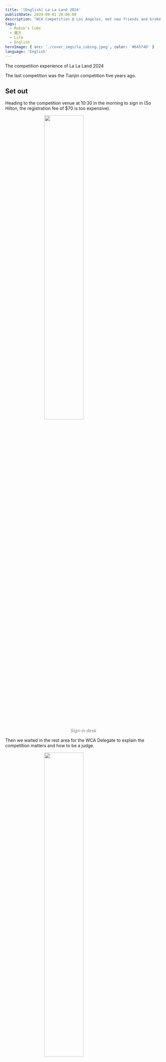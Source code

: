 ```yaml
---
title: '[English] La La Land 2024'
publishDate: 2024-09-01 20:00:00
description: "WCA Competition @ Los Angeles, met new friends and broke my personal WCA record."
tags:
  - Rubik's Cube
  - 魔方
  - Life
  - English
heroImage: { src: './cover_imgs/la_cubing.jpeg', color: '#64574D' }
language: 'English'
---
```

The competition experience of La La Land 2024

The last competition was the Tianjin competition five years ago.

## Set out

Heading to the competition venue at 10:30 in the morning to sign in (So Hilton, the registration fee of $70 is too expensive).

<img src="https://cdn.lyt0112.com/2024/09/05996340f6efa287c093d4ed70d23f24.jpeg" alt="" style="width: 50%; height: auto; display: block; margin: 0 auto;" /><p style="text-align: center; font-style: italic; color: gray;"> Sign-in desk </p>

Then we waited in the rest area for the WCA Delegate to explain the competition matters and how to be a judge.

<img src="https://cdn.lyt0112.com/2024/09/654e62948759d0f47442fa60a624bf4f.jpeg" alt="" style="width: 50%; height: auto; display: block; margin: 0 auto;" /><p style="text-align: center; font-style: italic; color: gray;"> Get ready to start the competition! </p>

Some people were even selling cookies they baked with Rubik's Cube patterns. The guy sitting next to me, [Preston Hoing (2019HOIN01)](https://www.worldcubeassociation.org/persons/2019HOIN01), bought two and gave me one as a souvenir.

<img src="https://cdn.lyt0112.com/2024/09/baca0857505b7787c5be390ada24e845.jpeg" alt="" style="width: 50%; height: auto; display: block; margin: 0 auto;" /><p style="text-align: center; font-style: italic; color: gray;"> Little Biscuit </p>

## Comp process

This is a 24-hour race, which means the race is continuous for 24 hours. If you participate in many events (like me), you will need to stay up all night. In fact, I did stay up all night.

Respect the air conditioning temperature here, I will never wear shorts in a 24h comp again...

Shivering all over in the mid-night, I need to go to the bathroom to wash my hands with hot water to maintain a good condition.

<img src="https://cdn.lyt0112.com/2024/09/b5f69e8ce00a7d532bb54aeb5d6914bc.jpeg" alt="" style="width: 80%; height: auto; display: block; margin: 0 auto;" /><p style="text-align: center; font-style: italic; color: gray;"> Timetable </p>

A total of nine events participated in this competition, choose two interesting events to talk about.

### 3x3

Cubing for 7 years, improved by 5 seconds in the first 3 years, improved by 5 seconds in the last 4 years...

This competition broke the single and average personal records, with a single time Sub10. During regular practice, there might be one sub-10 out of 20 attempts, so I'm a bit excited.

<img src="https://cdn.lyt0112.com/2024/09/a55df8e1a1f50489065e8d2daa64559b.jpeg" alt="" style="width: 50%; height: auto; display: block; margin: 0 auto;" /><p style="text-align: center; font-style: italic; color: gray;"> SUB 10 </p>

Next time, make a resolution to average SUB 10!

### Pyraminx

I don't know why I often achieve higher rankings with the regular 4-sided, this time I felt good in the second round, broke my personal records for single and average, and also made it to the finals.

<img src="https://cdn.lyt0112.com/2024/09/27cde2edbc4f4f23d7712b35a5950f8d.jpeg" alt="" style="width: 50%; height: auto; display: block; margin: 0 auto;" /><p style="text-align: center; font-style: italic; color: gray;"> Pyraminx Final </p>

It might be because I was too tired from staying up all night, I didn't perform well in the finals, but I'm still very happy to have made it to the finals.

<img src="https://cdn.lyt0112.com/2024/09/f24ddb5390a8f806689d217e70ae3b0d.png" alt="" style="width: 80%; height: auto; display: block; margin: 0 auto;" /><p style="text-align: center; font-style: italic; color: gray;"> Pyraminx Grades </p>

## Interesting Things

### Clock WR

Witnessing the birth of a world record for the first time, [Brendyn Dunagan (2021DUNA01)](https://www.worldcubeassociation.org/persons/2021DUNA01) set a new single world record for Clock with a time of 1.973 seconds.

<img src="https://cdn.lyt0112.com/2024/09/11654f62590abf0ee07922eb4d0407f7.jpeg" alt="" style="width: 50%; height: auto; display: block; margin: 0 auto;" /><p style="text-align: center; font-style: italic; color: gray;"> Clock WR: 1.973s </p>

Took a photo with him, congratulated him Nice Record!

<img src="https://cdn.lyt0112.com/2024/09/b9065e59f1e666a9516c4a037de17738.jpeg" alt="" style="width: 50%; height: auto; display: block; margin: 0 auto;" /><p style="text-align: center; font-style: italic; color: gray;"> </p>

### Differences between China and US competitions

At first, I thought that the process of foreign competitions was the same as that of Chinese competitions, but actually, there are quite a few differences.

In Chinese competitions, the Judge is responsible for taking your cube, having it scrambled by the scrambler in the scrambling area, and then bringing it back to the competition table. Each person will not leave their seat until all five attempts are finished.

In US competitions, you first submit your cube. After scrambling is completed, a Runner will place your cube on an idle competition table and call your name. You go to this competition table to complete the solve. The Judge records your result. After finishing one solve, you need to leave the competition table and return to the waiting area. The Runner will take your cube back to the scrambling area to wait for the next time your name is called at another competition table. So, you need to complete five solves on five different competition tables.

<img src="https://cdn.lyt0112.com/2024/09/79c8be15c1efa460499d1df6665c0055.jpeg" alt="" style="width: 50%; height: auto; display: block; margin: 0 auto;" /><p style="text-align: center; font-style: italic; color: gray;"> Submit Rubik's Cube </p>

It seems that the efficiency is higher abroad because there are no idle competition tables, and the tables are not occupied during shuffling.

In addition, judges and scramblers are different. US judges are all players. When each person is assigned to a competition group, they are also assigned to another judge group. During the competition of this group, you need to find a free judge position to act as a judge.

<img src="https://cdn.lyt0112.com/2024/09/706d865a79f21113a14b457eac5bdc7a.jpeg" alt="" style="width: 50%; height: auto; display: block; margin: 0 auto;" /><p style="text-align: center; font-style: italic; color: gray;"> I'm a Judge </p>

Of course, the number of judges is oversaturated, because for one event you only need to judge 5 matches, but you need to judge all the people who come to this competition table, which may require judging about 50 matches, so you can also choose to slack off and not go when it's your turn to judge.

However, many people are unwilling to be a judge, which often results in a lack of referees. The WCA Delegate has to shout into the microphone to find people to be judges, especially late at night when many kids have gone to bed, and sometimes there's only one person acting as a judge.

<img src="https://cdn.lyt0112.com/2024/09/a75cce188fa719394bffe39a94a659af.jpeg" alt="" style="width: 50%; height: auto; display: block; margin: 0 auto;" /><p style="text-align: center; font-style: italic; color: gray;"> The judge's stopwatch ⏱️ </p>

However, judges in China are recruited through a questionnaire registration system. Before the competition, referees are recruited by sending out questionnaires in various groups. This ensures that there are enough referees, but the downside is that it requires effort to recruit them.

## People & Friends

[Preston Hoing (2019HOIN01)](https://www.worldcubeassociation.org/persons/2019HOIN01) was the first person I met at the competition venue. He is a bit of a chatterbox and chatted with me very enthusiastically, even mentioning a good scramble he encountered last time with the magic clock.

He is a participant in all events of this competition. The 24-hour all-event challenge was really exhausting for him, but he still persevered until the end, completed his first five-blind, and even made it to the three-blind finals. Impressive. However, I forgot to take a photo with him, which is a bit regrettable.

Then I sat next to a little boy and his father, a very cute little boy from Brazil: [Benjamin Dias Reino (2024REIN02)](https://www.worldcubeassociation.org/persons/2024REIN02)

<img src="https://cdn.lyt0112.com/2024/09/f1e39d4dd80004f7565226252ff8e84a.jpeg" alt="" style="width: 50%; height: auto; display: block; margin: 0 auto;" /><p style="text-align: center; font-style: italic; color: gray;"> With Benjamin and His Dad </p>

Then two other kids came, whom Benjamin met in the last competition. The younger brother of the two brothers participated in the competition [Ren Davis Semien (2024SEMI01)](https://www.worldcubeassociation.org/persons/2024SEMI01)

<img src="https://cdn.lyt0112.com/2024/09/8e2ae80b737d44f9cec4aaac9f1f84d1.jpeg" alt="" style="width: 50%; height: auto; display: block; margin: 0 auto;" /><p style="text-align: center; font-style: italic; color: gray;"> </p>

Later, a local high school student from Los Angeles [Kierran Leavitt (2022LEAV02)](https://www.worldcubeassociation.org/persons/2022LEAV02) joined the table. He mentioned that he is learning to fly planes, including gliders and powered aircraft, which is quite fun.

<img src="https://cdn.lyt0112.com/2024/09/4c4b93340fddad8be9ba7fa1a5a015f9.jpeg" alt="" style="width: 50%; height: auto; display: block; margin: 0 auto;" /><p style="text-align: center; font-style: italic; color: gray;"> </p>

In the last match of the first round of the third stage, I met a Chinese judge, [Tianshuo Shao (2023SHAO01)](https://www.worldcubeassociation.org/persons/2023SHAO01). If it weren't for him, I might have had to speak English all day, my brain would have burned out.

Later, during the break in the game, he drove me around Los Angeles. In the evening, we went to Santa Monica Beach and Pier, and there was a strong smell of marijuana.

<img src="https://cdn.lyt0112.com/2024/09/f19484316f13ab410cc2b23fee2e1089.jpeg" alt="" style="width: 50%; height: auto; display: block; margin: 0 auto;" /><p style="text-align: center; font-style: italic; color: gray;"> Santa Monica Beach </p>

Forgot to take a group photo, will make up for it in a couple of days.

Update on Oct 28, 2024: Just remembered to put the photo here

<img src="https://cdn.lyt0112.com/2024/10/b667444035a036c0237c74c9530631e2.jpeg" alt="" style="width: 50%; height: auto; display: block; margin: 0 auto;" /><p style="text-align: center; font-style: italic; color: gray;"> With Tianshuo at SacCubing XVIII 2024 @ Sacremento </p>

## Epilogue

Put some pictures

<img src="https://cdn.lyt0112.com/2024/09/6442333155869fddeb83320c0c207071.jpeg" alt="" style="width: 80%; height: auto; display: block; margin: 0 auto;" /><p style="text-align: center; font-style: italic; color: gray;"> Before the match </p>

<img src="https://cdn.lyt0112.com/2024/09/0efe5b4c011d7e65b29bd0e32b6c21f6.jpeg" alt="" style="width: 80%; height: auto; display: block; margin: 0 auto;" /><p style="text-align: center; font-style: italic; color: gray;"> The person practicing on the balcony </p>

<img src="https://cdn.lyt0112.com/2024/09/c9b29b35ecbab01b75e1cae1e99a92ca.jpeg" alt="" style="width: 50%; height: auto; display: block; margin: 0 auto;" /><p style="text-align: center; font-style: italic; color: gray;"> The view from the hotel's large balcony, the parking lot across the street cost Tianshuo and me $30 </p>

<img src="https://cdn.lyt0112.com/2024/09/c58c4616b3c570f976f808735931f128.jpeg" alt="" style="width: 80%; height: auto; display: block; margin: 0 auto;" /><p style="text-align: center; font-style: italic; color: gray;"> Drive into a dead end </p>

<img src="https://cdn.lyt0112.com/2024/09/02572e9ca7c9c95946394798b76f1815.jpeg" alt="" style="width: 80%; height: auto; display: block; margin: 0 auto;" /><p style="text-align: center; font-style: italic; color: gray;"> Drove into a dead end again </p>

<img src="https://cdn.lyt0112.com/2024/09/e95dbf5a6ad9b229a58c3e6f876d14a2.jpeg" alt="" style="width: 80%; height: auto; display: block; margin: 0 auto;" /><p style="text-align: center; font-style: italic; color: gray;"> Everyone was celebrating at midnight </p>

<img src="https://cdn.lyt0112.com/2024/09/1ea26f2a69a459430e42cab1a45dc451.jpeg" alt="" style="width: 80%; height: auto; display: block; margin: 0 auto;" /><p style="text-align: center; font-style: italic; color: gray;"> The pool at the Hilton Hotel </p>

<img src="https://cdn.lyt0112.com/2024/09/63f6b1905945306d9b75c4cc9e84ed23.jpeg" alt="" style="width: 80%; height: auto; display: block; margin: 0 auto;" /><p style="text-align: center; font-style: italic; color: gray;"> With Benjamin </p>

<img src="https://cdn.lyt0112.com/2024/09/ba355b102143d09fcb13e49df9a93d26.jpeg" alt="" style="width: 80%; height: auto; display: block; margin: 0 auto;" /><p style="text-align: center; font-style: italic; color: gray;"> Santa Monica Pier </p>

<img src="https://cdn.lyt0112.com/2024/09/7d991c7629e50ef9a0ee4261dbc4817d.jpeg" alt="" style="width: 80%; height: auto; display: block; margin: 0 auto;" /><p style="text-align: center; font-style: italic; color: gray;"> People fishing on the Santa Monica Pier </p>
